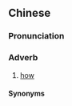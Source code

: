 ==Chinese==
{{zh-forms|s=点样}}

===Pronunciation===
{{zh-pron
|c=dim2 joeng6-2
|cat=adv
}}

===Adverb===
{{zh-adv}}

# {{lb|zh|Cantonese}} [[how]]

====Synonyms====
{{zh-dial|怎樣}}